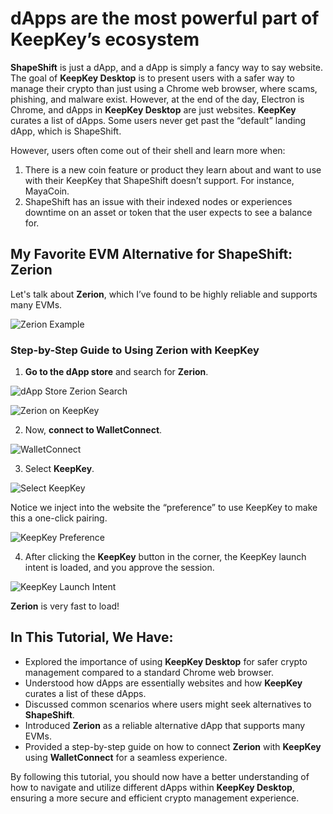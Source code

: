 # dApps are the most powerful part of KeepKey’s ecosystem

**ShapeShift** is just a dApp, and a dApp is simply a fancy way to say website. The goal of **KeepKey Desktop** is to present users with a safer way to manage their crypto than just using a Chrome web browser, where scams, phishing, and malware exist. However, at the end of the day, Electron is Chrome, and dApps in **KeepKey Desktop** are just websites. **KeepKey** curates a list of dApps. Some users never get past the “default” landing dApp, which is ShapeShift.

However, users often come out of their shell and learn more when:

1. There is a new coin feature or product they learn about and want to use with their KeepKey that ShapeShift doesn’t support. For instance, MayaCoin.
2. ShapeShift has an issue with their indexed nodes or experiences downtime on an asset or token that the user expects to see a balance for.

## My Favorite EVM Alternative for ShapeShift: Zerion

Let's talk about **Zerion**, which I’ve found to be highly reliable and supports many EVMs.

![Zerion Example](https://pbs.twimg.com/media/GUUFm9aWwAAYFqn?format=png&name=900x900)

### Step-by-Step Guide to Using Zerion with KeepKey

1. **Go to the dApp store** and search for **Zerion**.

![dApp Store Zerion Search](https://pbs.twimg.com/media/GUUFrpYWQAAcAS0?format=png&name=small)

![Zerion on KeepKey](https://pbs.twimg.com/media/GUUFufpXUAA4JD5?format=png&name=900x900)

2. Now, **connect to WalletConnect**.

![WalletConnect](https://pbs.twimg.com/media/GUUFuviXQAAIosi?format=png&name=360x360)

3. Select **KeepKey**.

![Select KeepKey](https://pbs.twimg.com/media/GUUFxTRWwAAhjqX?format=png&name=small)

Notice we inject into the website the “preference” to use KeepKey to make this a one-click pairing.

![KeepKey Preference](https://pbs.twimg.com/media/GUUFzb6WwAAPZl_?format=png&name=900x900)

4. After clicking the **KeepKey** button in the corner, the KeepKey launch intent is loaded, and you approve the session.

![KeepKey Launch Intent](https://pbs.twimg.com/media/GUUF1evW8AAd5SV?format=png&name=900x900)

**Zerion** is very fast to load!

## In This Tutorial, We Have:

- Explored the importance of using **KeepKey Desktop** for safer crypto management compared to a standard Chrome web browser.
- Understood how dApps are essentially websites and how **KeepKey** curates a list of these dApps.
- Discussed common scenarios where users might seek alternatives to **ShapeShift**.
- Introduced **Zerion** as a reliable alternative dApp that supports many EVMs.
- Provided a step-by-step guide on how to connect **Zerion** with **KeepKey** using **WalletConnect** for a seamless experience.

By following this tutorial, you should now have a better understanding of how to navigate and utilize different dApps within **KeepKey Desktop**, ensuring a more secure and efficient crypto management experience.

